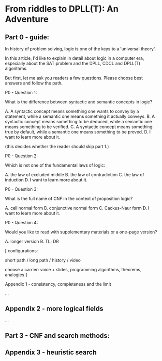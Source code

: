 

# From riddles to DPLL(T): An Adventure

## Part 0 - guide:

In history of problem solving, logic is one of the keys to a 'universal theory'.

In this article, I'd like to explain in detail about logic in a computer era, especially
about the SAT problem and the DPLL, CDCL and DPLL(T) algorithms.

But first, let me ask you readers a few questions. Please choose best answers and
follow the path.

P0 - Question 1:

What is the difference between syntactic and semantic concepts in logic?

A. A syntactic concept means something one wants to convey by a statement, while a semantic
one means something it actually conveys.
B. A syntactic concept means something to be deduced, while a semantic one
means something to be verified.
C. A syntactic concept means something true by default, while a semantic one
means something to be proved.
D. I want to learn more about it.

(this decides whether the reader should skip part 1.)

P0 - Question 2:

Which is not one of the fundamental laws of logic:

A. the law of excluded middle
B. the law of contradiction
C. the law of induction
D. I want to learn more about it.

P0 - Question 3:

What is the full name of CNF in the context of proposition logic?

A. cell normal form
B. conjunctive normal form
C. Cackus-Naur form
D. I want to learn more about it.

P0 - Question 4:

Would you like to read with supplementary materials or a one-page version?

A. longer version
B. TL; DR

[
configurations:

short path / long path / history / video

choose a carrier: voice + slides, programming algorithms, theorems, analogies
]


Appendix 1 - consistency, completeness and the limit

...



## Appendix 2 - more logical fields

...

## Part 3 - CNF and search methods:

## Appendix 3 - heuristic search

